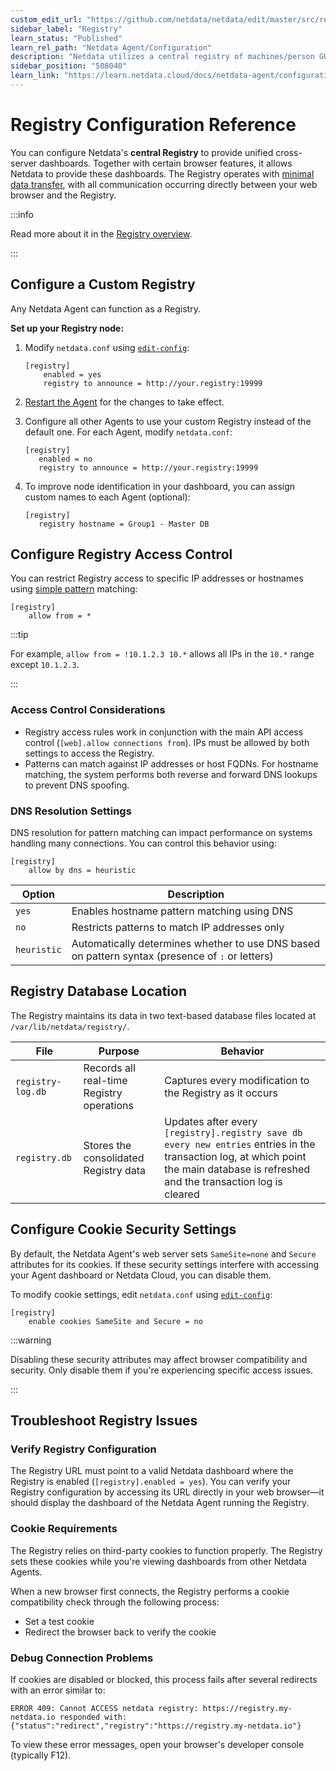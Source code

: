 ```yaml
---
custom_edit_url: "https://github.com/netdata/netdata/edit/master/src/registry/CONFIGURATION.md"
sidebar_label: "Registry"
learn_status: "Published"
learn_rel_path: "Netdata Agent/Configuration"
description: "Netdata utilizes a central registry of machines/person GUIDs, URLs, and opt-in account information to provide unified cross-server dashboards."
sidebar_position: "508040"
learn_link: "https://learn.netdata.cloud/docs/netdata-agent/configuration/registry"
---
```


# Registry Configuration Reference

You can configure Netdata's **central Registry** to provide unified cross-server dashboards. Together with certain browser features, it allows Netdata to provide these dashboards. The Registry operates with [minimal data transfer](/docs/netdata-agent/registry#communication-with-the-registry), with all communication occurring directly between your web browser and the Registry.

:::info

Read more about it in the [Registry overview](/docs/netdata-agent/registry).

:::

## Configure a Custom Registry

Any Netdata Agent can function as a Registry.

**Set up your Registry node:**

1. Modify `netdata.conf` using [`edit-config`](/docs/netdata-agent/configuration#edit-configuration-files):

   ```text
   [registry]
       enabled = yes
       registry to announce = http://your.registry:19999
   ```

2. [Restart the Agent](/docs/netdata-agent/maintenance/service-control) for the changes to take effect.

3. Configure all other Agents to use your custom Registry instead of the default one. For each Agent, modify `netdata.conf`:

   ```text
   [registry]
      enabled = no
      registry to announce = http://your.registry:19999
   ```

4. To improve node identification in your dashboard, you can assign custom names to each Agent (optional):

   ```text
   [registry]
      registry hostname = Group1 - Master DB
   ```

## Configure Registry Access Control

You can restrict Registry access to specific IP addresses or hostnames using [simple pattern](/docs/developer-and-contributor-corner/libnetdata/simple-patterns) matching:

```text
[registry]
    allow from = *
```

:::tip

For example, `allow from = !10.1.2.3 10.*` allows all IPs in the `10.*` range except `10.1.2.3`.

:::

### Access Control Considerations

- Registry access rules work in conjunction with the main API access control (`[web].allow connections from`). IPs must be allowed by both settings to access the Registry.
- Patterns can match against IP addresses or host FQDNs. For hostname matching, the system performs both reverse and forward DNS lookups to prevent DNS spoofing.

### DNS Resolution Settings

DNS resolution for pattern matching can impact performance on systems handling many connections. You can control this behavior using:

```text
[registry]
    allow by dns = heuristic
```

| Option      | Description                                                                                      |
|-------------|--------------------------------------------------------------------------------------------------|
| `yes`       | Enables hostname pattern matching using DNS                                                      |
| `no`        | Restricts patterns to match IP addresses only                                                    |
| `heuristic` | Automatically determines whether to use DNS based on pattern syntax (presence of `:` or letters) |

## Registry Database Location

The Registry maintains its data in two text-based database files located at `/var/lib/netdata/registry/`.

| File              | Purpose                                   | Behavior                                                                                                                                                                             |
|-------------------|-------------------------------------------|--------------------------------------------------------------------------------------------------------------------------------------------------------------------------------------|
| `registry-log.db` | Records all real-time Registry operations | Captures every modification to the Registry as it occurs                                                                                                                             |
| `registry.db`     | Stores the consolidated Registry data     | Updates after every `[registry].registry save db every new entries` entries in the transaction log, at which point the main database is refreshed and the transaction log is cleared |

## Configure Cookie Security Settings

By default, the Netdata Agent's web server sets `SameSite=none` and `Secure` attributes for its cookies. If these security settings interfere with accessing your Agent dashboard or Netdata Cloud, you can disable them.

To modify cookie settings, edit `netdata.conf` using [`edit-config`](/docs/netdata-agent/configuration#edit-configuration-files):

```text
[registry]
    enable cookies SameSite and Secure = no
```

:::warning

Disabling these security attributes may affect browser compatibility and security. Only disable them if you're experiencing specific access issues.

:::

## Troubleshoot Registry Issues

### Verify Registry Configuration

The Registry URL must point to a valid Netdata dashboard where the Registry is enabled (`[registry].enabled = yes`). You can verify your Registry configuration by accessing its URL directly in your web browser—it should display the dashboard of the Netdata Agent running the Registry.

### Cookie Requirements

The Registry relies on third-party cookies to function properly. The Registry sets these cookies while you're viewing dashboards from other Netdata Agents.

When a new browser first connects, the Registry performs a cookie compatibility check through the following process:

- Set a test cookie
- Redirect the browser back to verify the cookie

### Debug Connection Problems

If cookies are disabled or blocked, this process fails after several redirects with an error similar to:

```text
ERROR 409: Cannot ACCESS netdata registry: https://registry.my-netdata.io responded with: {"status":"redirect","registry":"https://registry.my-netdata.io"}
```

To view these error messages, open your browser's developer console (typically F12).
